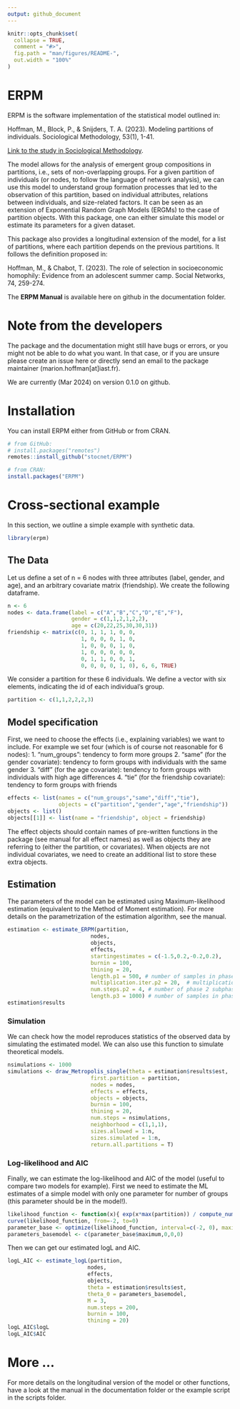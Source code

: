 ```yaml
---
output: github_document
---
```


<!-- README.md is generated from README.Rmd. Please edit that file -->

```r
knitr::opts_chunk$set(
  collapse = TRUE,
  comment = "#>",
  fig.path = "man/figures/README-",
  out.width = "100%"
)
```


# ERPM

<!-- badges: start -->
<!-- badges: end -->

ERPM is the software implementation of the statistical model outlined in:

Hoffman, M., Block, P., & Snijders, T. A. (2023). Modeling partitions of individuals. Sociological Methodology, 53(1), 1-41.

[Link to the study in Sociological Methodology](https://journals.sagepub.com/doi/full/10.1177/00811750221145166?casa_token=Tytya_Og5sIAAAAA%3Atod8D6uVR3Fhc66fNapyJtV3J2Lw5u0DfZo3YJKFfnOOFSNHF6r6IvcK74s-4M0yVSoZI2hKm2ZvKJ4).

The model allows for the analysis of emergent group compositions in partitions, i.e., sets of non-overlapping groups. For a given partition of individuals (or nodes, to follow the language of network analysis), we can use this model to understand group formation processes that led to the observation of this partition, based on individual attributes, relations between individuals, and size-related factors. It can be seen as an extension of Exponential Random Graph Models (ERGMs) to the case of partition objects. With this package, one can either simulate this model or estimate its parameters for a given dataset.

This package also provides a longitudinal extension of the model, for a list of partitions, where each partition depends on the previous partitions. It follows the definition proposed in:

Hoffman, M., & Chabot, T. (2023). The role of selection in socioeconomic homophily: Evidence from an adolescent summer camp. Social Networks, 74, 259-274.

The **ERPM Manual** is available here on github in the documentation folder.

# Note from the developers

The package and the documentation might still have bugs or errors, or you might not be able to do what you want. 
In that case, or if you are unsure please create an issue here or directly send an email to the package maintainer (marion.hoffman[at]iast.fr).

We are currently (Mar 2024) on version 0.1.0 on github. 

# Installation

You can install ERPM either from GitHub or from CRAN.

``` r
# from GitHub:
# install.packages("remotes")
remotes::install_github("stocnet/ERPM")
```

``` r
# from CRAN:
install.packages("ERPM")
```

# Cross-sectional example

In this section, we outline a simple example with synthetic data.

```r
library(erpm)
```

## The Data

Let us define a set of n = 6 nodes with three attributes (label, gender, and age), and an arbitrary covariate matrix (friendship). 
We create the following dataframe.

```r
n <- 6 
nodes <- data.frame(label = c("A","B","C","D","E","F"),
                    gender = c(1,1,2,1,2,2),
                    age = c(20,22,25,30,30,31)) 
friendship <- matrix(c(0, 1, 1, 1, 0, 0,
                       1, 0, 0, 0, 1, 0,
                       1, 0, 0, 0, 1, 0,
                       1, 0, 0, 0, 0, 0,
                       0, 1, 1, 0, 0, 1,
                       0, 0, 0, 0, 1, 0), 6, 6, TRUE) 
```

We consider a partition for these 6 individuals. We define a vector with six elements, indicating the id of each individual's group.

```r
partition <- c(1,1,2,2,2,3)
```

## Model specification

First, we need to choose the effects (i.e., explaining variables) we want to include. For example we set four (which is of course not reasonable for 6 nodes):
  1. "num_groups": tendency to form more groups
  2. "same" (for the gender covariate): tendency to form groups with individuals with the same gender
  3. "diff" (for the age covariate): tendency to form groups with individuals with high age differences
  4. "tie" (for the friendship covariate): tendency to form groups with friends

```r
effects <- list(names = c("num_groups","same","diff","tie"),
                objects = c("partition","gender","age","friendship"))
objects <- list()
objects[[1]] <- list(name = "friendship", object = friendship)
```

The effect objects should contain names of pre-written functions in the package (see manual for all effect names) as well as objects they are referring to (either the partition, or covariates). When objects are not individual covariates, we need to create an additional list to store these extra objects.

## Estimation 

The parameters of the model can be estimated using Maximum-likelihood estimation (equivalent to the Method of Moment estimation). For more details on the parametrization of the estimation algorithm, see the manual.

```r
estimation <- estimate_ERPM(partition, 
                          nodes, 
                          objects, 
                          effects, 
                          startingestimates = c(-1.5,0.2,-0.2,0.2), 
                          burnin = 100, 
                          thining = 20,
                          length.p1 = 500, # number of samples in phase 1
                          multiplication.iter.p2 = 20,  # multiplication factor for the number of iteration in phase 2 subphases 
                          num.steps.p2 = 4, # number of phase 2 subphases
                          length.p3 = 1000) # number of samples in phase 3
estimation$results
```


### Simulation

We can check how the model reproduces statistics of the observed data by simulating the estimated model. We can also use this function to simulate theoretical models.

```r
nsimulations <- 1000
simulations <- draw_Metropolis_single(theta = estimation$results$est, 
                          first.partition = partition, 
                          nodes = nodes, 
                          effects = effects, 
                          objects = objects, 
                          burnin = 100, 
                          thining = 20, 
                          num.steps = nsimulations, 
                          neighborhood = c(1,1,1), 
                          sizes.allowed = 1:n,
                          sizes.simulated = 1:n,
                          return.all.partitions = T)
```


### Log-likelihood and AIC

Finally, we can estimate the log-likelihood and AIC of the model (useful to compare two models for example). First we need to estimate the ML estimates of a simple model with only one parameter for number of groups (this parameter should be in the model!).

```r
likelihood_function <- function(x){ exp(x*max(partition)) / compute_numgroups_denominator(n,x)}
curve(likelihood_function, from=-2, to=0)
parameter_base <- optimize(likelihood_function, interval=c(-2, 0), maximum=TRUE)
parameters_basemodel <- c(parameter_base$maximum,0,0,0)
```

Then we can get our estimated logL and AIC.

```r
logL_AIC <- estimate_logL(partition,
                         nodes,
                         effects, 
                         objects,
                         theta = estimation$results$est,
                         theta_0 = parameters_basemodel,
                         M = 3,
                         num.steps = 200,
                         burnin = 100,
                         thining = 20)
logL_AIC$logL
logL_AIC$AIC
```

# More ...

For more details on the longitudinal version of the model or other functions, have a look at the manual in the documentation folder or the example script in the scripts folder.